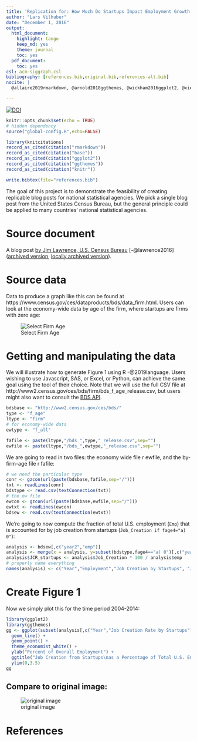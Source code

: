 ```yaml
---
title: 'Replication for: How Much Do Startups Impact Employment Growth in the U.S.?'
author: "Lars Vilhuber"
date: "December 1, 2016"
output:
  html_document:
    highlight: tango
    keep_md: yes
    theme: journal
    toc: yes
  pdf_document:
    toc: yes
csl: acm-siggraph.csl
bibliography: [references.bib,original.bib,references-alt.bib]
nocite: |
  @allaire2019rmarkdown, @arnold2018ggthemes, @wickham2016ggplot2, @xie2019knitr

---
```

[![DOI](https://zenodo.org/badge/DOI/10.5281/zenodo.400356.svg)](https://doi.org/10.5281/zenodo.400356)

```r
knitr::opts_chunk$set(echo = TRUE)
# hidden dependency
source("global-config.R",echo=FALSE)
```
```r
library(knitcitations)
record_as_cited(citation("rmarkdown"))
record_as_cited(citation("base"))
record_as_cited(citation("ggplot2"))
record_as_cited(citation("ggthemes"))
record_as_cited(citation("knitr"))

write.bibtex(file="references.bib")
```
The goal of this project is to demonstrate the feasibility of creating replicable blog posts for national statistical agencies. We pick a single blog post from the United States Census Bureau, but the general principle could be applied to many countries' national statistical agencies.

# Source document
A blog post [by Jim Lawrence, U.S. Census Bureau](http://researchmatters.blogs.census.gov/2016/12/01/how-much-do-startups-impact-employment-growth-in-the-u-s/) [-@lawrence2016] ([archived version](https://web.archive.org/web/20161229210623/http://researchmatters.blogs.census.gov/2016/12/01/how-much-do-startups-impact-employment-growth-in-the-u-s/),  [locally archived version](archive/index.html)).

# Source data
Data to produce a graph like this can be found at https://www.census.gov/ces/dataproducts/bds/data_firm.html. Users can look at the economy-wide data by age of the firm, where startups are firms with zero age:

![Select Firm Age](Selection_316.png)

# Getting and manipulating the data
We will illustrate how to generate Figure 1 using R -@2019language. Users wishing to use Javascript, SAS, or Excel, or Python, can achieve the same goal using the tool of their choice. Note that we will use the full CSV file at http://www2.census.gov/ces/bds/firm/bds_f_age_release.csv, but users might also want to consult the [BDS API](https://www.census.gov/data/developers/data-sets/business-dynamics.html).

```r
bdsbase <- "http://www2.census.gov/ces/bds/"
type <- "f_age"
ltype <- "firm"
# for economy-wide data
ewtype <- "f_all"

fafile <- paste(ltype,"/bds_",type,"_release.csv",sep="")
ewfile <- paste(ltype,"/bds_",ewtype,"_release.csv",sep="")
```

We are going to read in two files: the economy wide file ` `r ewfile` `, and the by-firm-age file ` `r fafile` `:
```r
# we need the particular type 
conr <- gzcon(url(paste(bdsbase,fafile,sep="/")))
txt <- readLines(conr)
bdstype <- read.csv(textConnection(txt))
# the ew file
ewcon <- gzcon(url(paste(bdsbase,ewfile,sep="/")))
ewtxt <- readLines(ewcon)
bdsew <- read.csv(textConnection(ewtxt))
```
We're going to now compute the fraction of total U.S. employment (`Emp`) that is accounted for by job creation from startups (`Job_Creation if fage4="a) 0"`):

```r
analysis <- bdsew[,c("year2","emp")]
analysis <- merge(x = analysis, y=subset(bdstype,fage4=="a) 0")[,c("year2","Job_Creation")], by="year2")
analysis$JCR_startups <- analysis$Job_Creation * 100 / analysis$emp
# properly name everything
names(analysis) <- c("Year","Employment","Job Creation by Startups", "Job Creation Rate by Startups")
```

# Create Figure 1

Now we simply plot this for the time period 2004-2014:
```r
library(ggplot2)
library(ggthemes)
gg <- ggplot(subset(analysis[,c("Year","Job Creation Rate by Startups")],Year > 2003),aes(x=Year,y=`Job Creation Rate by Startups`)) +
  geom_line() + 
  geom_point() +
  theme_economist_white() +
  ylab("Percent of Overall Employment") +
  ggtitle("Job Creation from Startups\nas a Percentage of Total U.S. Employment\nFrom2004 to 2014") +
  ylim(0,3.5)
gg
```

## Compare to original image:

![original image](archive/bds1.jpg)

# References

